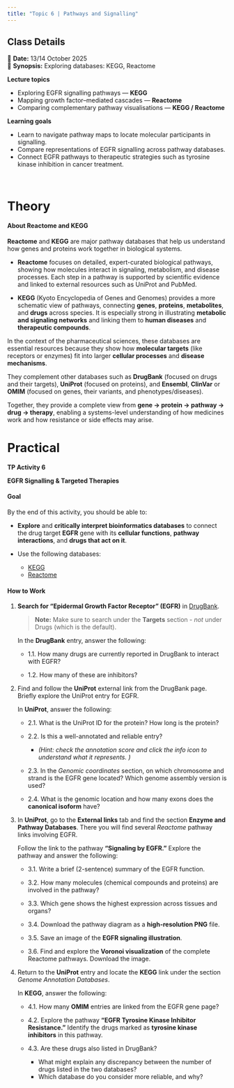 ```yaml
---
title: "Topic 6 | Pathways and Signalling"
---
```


::: callout-note
## Class Details

📅 **Date:** 13/14 October 2025\
📖 **Synopsis:** Exploring databases: KEGG, Reactome
:::

**Lecture topics**

  * Exploring EGFR signalling pathways — **KEGG**
  * Mapping growth factor–mediated cascades — **Reactome**
  * Comparing complementary pathway visualisations — **KEGG / Reactome**

**Learning goals**

  * Learn to navigate pathway maps to locate molecular participants in signalling.
  * Compare representations of EGFR signalling across pathway databases.
  * Connect EGFR pathways to therapeutic strategies such as tyrosine kinase inhibition in cancer treatment.

</br>

::: panel-tabset

# Theory

#### **About Reactome and KEGG**

**Reactome** and **KEGG** are major pathway databases that help us understand how genes and proteins work together in biological systems.

* **Reactome** focuses on detailed, expert-curated biological pathways, showing how molecules interact in signaling, metabolism, and disease processes. Each step in a pathway is supported by scientific evidence and linked to external resources such as UniProt and PubMed.

* **KEGG** (Kyoto Encyclopedia of Genes and Genomes) provides a more schematic view of pathways, connecting **genes**, **proteins**, **metabolites**, and **drugs** across species. It is especially strong in illustrating **metabolic and signaling networks** and linking them to **human diseases** and **therapeutic compounds**.

In the context of the pharmaceutical sciences, these databases are essential resources because they show how **molecular targets** (like receptors or enzymes) fit into larger **cellular processes** and **disease mechanisms**.

They complement other databases such as **DrugBank** (focused on drugs and their targets), **UniProt** (focused on proteins), and **Ensembl**, **ClinVar** or **OMIM**  (focused on genes, their variants, and phenotypes/diseases).

Together, they provide a complete view from **gene → protein → pathway → drug → therapy**, enabling a systems-level understanding of how medicines work and how resistance or side effects may arise.


# Practical

**TP Activity 6**

**EGFR Signalling & Targeted Therapies**


#### **Goal**

By the end of this activity, you should be able to:

  * **Explore** and **critically interpret bioinformatics databases** to connect the drug target **EGFR** gene with its **cellular functions**, **pathway interactions**, and **drugs that act on it**.

  * Use the following databases:
  
    * [KEGG](https://www.genome.jp/kegg)
    * [Reactome](https://reactome.org/)


#### **How to Work**

1. **Search for “Epidermal Growth Factor Receptor” (EGFR)** in [DrugBank](https://go.drugbank.com).

   > **Note:** Make sure to search under the **Targets** section - *not* under Drugs (which is the default).

   In the **DrugBank** entry, answer the following:

    * 1.1. How many drugs are currently reported in DrugBank to interact with EGFR?
    
    * 1.2. How many of these are inhibitors?


2. Find and follow the **UniProt** external link from the DrugBank page.
   Briefly explore the UniProt entry for EGFR.

   In **UniProt**, answer the following:

    * 2.1. What is the UniProt ID for the protein? How long is the protein?
   
    * 2.2. Is this a well-annotated and reliable entry?
   
      * *(Hint: check the annotation score and click the info icon to understand what it represents. )*
   
    * 2.3. In the *Genomic coordinates* section, on which chromosome and strand is the EGFR gene located? Which genome assembly version is used?
   
    * 2.4. What is the genomic location and how many exons does the **canonical isoform** have?


3. In **UniProt**, go to the **External links** tab and find the section **Enzyme and Pathway Databases**.
   There you will find several *Reactome* pathway links involving EGFR.

   Follow the link to the pathway **“Signaling by EGFR.”** Explore the pathway and answer the following:

    * 3.1. Write a brief (2-sentence) summary of the EGFR function.
   
    * 3.2. How many molecules (chemical compounds and proteins) are involved in the pathway?
   
    * 3.3. Which gene shows the highest expression across tissues and organs?
   
    * 3.4. Download the pathway diagram as a **high-resolution PNG** file.
   
    * 3.5. Save an image of the **EGFR signaling illustration**.
   
    * 3.6. Find and explore the **Voronoi visualization** of the complete Reactome pathways. Download the image.


4. Return to the **UniProt** entry and locate the **KEGG** link under the section *Genome Annotation Databases*.

   In **KEGG**, answer the following:

    * 4.1. How many **OMIM** entries are linked from the EGFR gene page?
   
    * 4.2. Explore the pathway **“EGFR Tyrosine Kinase Inhibitor Resistance.”**
   Identify the drugs marked as **tyrosine kinase inhibitors** in this pathway.
   
    * 4.3. Are these drugs also listed in DrugBank?
   
      * What might explain any discrepancy between the number of drugs listed in the two databases?
      * Which database do you consider more reliable, and why?


:::
